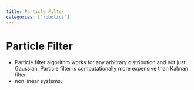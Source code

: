 ```yaml
---
title: Particle Filter
categories: ['robotics']
---
```


# Particle Filter
- Particle filter algorithm works for any arbitrary distribution and not just Gaussian. Particle filter is computationally more expensive than Kalman filter
- non linear systems.



